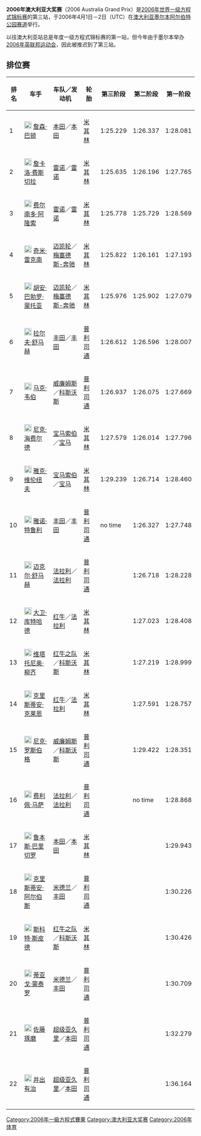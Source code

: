 {{noteTA|G1=F1}}

'''2006年澳大利亚大奖赛'''（2006 Australia Grand Prix）是[[2006年世界一级方程式锦标赛|2006年世界一级方程式锦标赛]]的第三站，于2006年4月1日－2日（UTC）在[[澳大利亚|澳大利亚]][[墨尔本|墨尔本]][[阿尔伯特公园赛道|阿尔伯特公园赛道]]举行。

以往澳大利亚站总是年度一级方程式锦标赛的第一站，但今年由于墨尔本举办[[2006年英联邦运动会|2006年英联邦运动会]]，因此被推迟到了第三站。

== 排位赛 ==
{| class="wikitable" style="font-size: 95%;" align=center
|-
! 排名
! 车手
! 车队／发动机
! 轮胎
! 第三阶段
! 第二阶段
! 第一阶段
|-
! 1
| [[File:Flag_of_the_United_Kingdom.svg|20px]] [[詹森·巴顿|詹森·巴顿]]
| [[本田车队|本田]]／[[本田|本田]]
| [[米其林|米其林]]
| 1:25.229
| 1:26.337
| 1:28.081
|-
! 2
| [[File:Flag_of_Italy.svg|20px]] [[詹卡洛·费斯切拉|詹卡洛·费斯切拉]]
| [[雷诺车队|雷诺]]／[[雷诺|雷诺]]
| [[米其林|米其林]]
| 1:25.635
| 1:26.196
| 1:27.765
|-
! 3
| [[File:Flag_of_Spain.svg|20px]] [[费尔南多·阿隆索|费尔南多·阿隆索]]
| [[雷诺车队|雷诺]]／[[雷诺|雷诺]]
| [[米其林|米其林]]
| 1:25.778
| 1:25.729
| 1:28.569
|-
! 4
| [[File:Flag_of_Finland.svg|20px]] [[奇米·雷克南|奇米·雷克南]]
| [[迈凯轮车队|迈凯轮]]／[[梅塞德斯-奔驰|梅塞德斯-奔驰]]
| [[米其林|米其林]]
| 1:25.822
| 1:26.161
| 1:27.193
|-
! 5
| [[File:Flag_of_Colombia.svg|20px]] [[胡安·巴勃罗·蒙托亚|胡安·巴勃罗·蒙托亚]]
| [[迈凯轮车队|迈凯轮]]／[[梅塞德斯-奔驰|梅塞德斯-奔驰]]
| [[米其林|米其林]]
| 1:25.976
| 1:25.902
| 1:27.079
|-
! 6
| [[File:Flag_of_Germany.svg|20px]] [[拉尔夫·舒马赫|拉尔夫·舒马赫]]
| [[丰田车队|丰田]]／[[丰田|丰田]]
| [[普利司通|普利司通]]
| 1:26.612
| 1:26.596
| 1:28.007
|-
! 7
| [[File:Flag_of_Australia.svg|20px]] [[马克·韦伯|马克·韦伯]]
| [[威廉姆斯车队|威廉姆斯]]／[[科斯沃斯|科斯沃斯]]
| [[普利司通|普利司通]]
| 1:26.937
| 1:26.075
| 1:27.669
|-
! 8
| [[File:Flag_of_Germany.svg|20px]] [[尼克·海费尔德|尼克·海费尔德]]
| [[宝马索伯车队|宝马索伯]]／[[宝马|宝马]]
| [[米其林|米其林]]
| 1:27.579
| 1:26.014
| 1:27.796
|-
! 9
| [[File:Flag_of_Canada.svg|20px]] [[雅克·维伦纽夫|雅克·维伦纽夫]]
| [[宝马索伯车队|宝马索伯]]／[[宝马|宝马]]
| [[米其林|米其林]]
| 1:29.239
| 1:26.714
| 1:28.460
|-
! 10
| [[File:Flag_of_Italy.svg|20px]] [[雅诺·特鲁利|雅诺·特鲁利]]
| [[丰田车队|丰田]]／[[丰田|丰田]]
| [[普利司通|普利司通]]
| no time
| 1:26.327
| 1:27.748
|-
! 11
| [[File:Flag_of_Germany.svg|20px]] [[迈克尔·舒马赫|迈克尔·舒马赫]]
| [[法拉利车队|法拉利]]／[[法拉利|法拉利]]
| [[普利司通|普利司通]]
|
| 1:26.718
| 1:28.228
|-
! 12
| [[File:Flag_of_the_United_Kingdom.svg|20px]] [[大卫·库特哈德|大卫·库特哈德]]
| [[红牛车队|红牛]]／[[法拉利|法拉利]]
| [[米其林|米其林]]
|
| 1:27.023
| 1:28.408
|-
! 13
| [[File:Flag_of_Italy.svg|20px]] [[维塔托尼奥·柳齐|维塔托尼奥·柳齐]]
| [[红牛二队|红牛之队]]／[[科斯沃斯|科斯沃斯]]
| [[米其林|米其林]]
|
| 1:27.219
| 1:28.999
|-
! 14
| [[File:Flag_of_Austria.svg|20px]] [[克里斯蒂安·克莱恩|克里斯蒂安·克莱恩]]
| [[红牛车队|红牛]]／[[法拉利|法拉利]]
| [[米其林|米其林]]
|
| 1:27.591
| 1:28.757
|-
! 15
| [[File:Flag_of_Germany.svg|20px]] [[尼克·罗斯伯格|尼克·罗斯伯格]]
| [[威廉姆斯车队|威廉姆斯]]／[[科斯沃斯|科斯沃斯]]
| [[普利司通|普利司通]]
|
| 1:29.422
| 1:28.351
|-
! 16
| [[File:Flag_of_Brazil.svg|20px]] [[费利佩·马萨|费利佩·马萨]]
| [[法拉利车队|法拉利]]／[[法拉利|法拉利]]
| [[普利司通|普利司通]]
|
| no time
| 1:28.868
|-
! 17
| [[File:Flag_of_Brazil.svg|20px]] [[鲁本斯·巴里切罗|鲁本斯·巴里切罗]]
| [[本田车队|本田]]／[[本田|本田]]
| [[米其林|米其林]]
|
|
| 1:29.943
|-
! 18
| [[File:Flag_of_the_Netherlands.svg|20px]] [[克里斯蒂安·阿尔伯斯|克里斯蒂安·阿尔伯斯]]
| [[米德兰车队|米德兰]]／[[丰田|丰田]]
| [[普利司通|普利司通]]
|
|
| 1:30.226
|-
! 19
| [[File:Flag_of_the_United_States.svg|20px]] [[斯科特·斯皮德|斯科特·斯皮德]]
| [[红牛二队|红牛之队]]／[[科斯沃斯|科斯沃斯]]
| [[米其林|米其林]]
|
|
| 1:30.426
|-
! 20
| [[File:Flag_of_Portugal.svg|20px]] [[蒂亚戈·蒙泰罗|蒂亚戈·蒙泰罗]]
| [[米德兰车队|米德兰]]／[[丰田|丰田]]
| [[普利司通|普利司通]]
|
|
| 1:30.709
|-
! 21
| [[File:Flag_of_Japan.svg|20px]] [[佐藤琢磨|佐藤琢磨]]
| [[超级亚久里车队|超级亚久里]]／[[本田|本田]]
| [[普利司通|普利司通]]
|
|
| 1:32.279
|-
! 22
| [[File:Flag_of_Japan.svg|20px]] [[井出有治|井出有治]]
| [[超级亚久里车队|超级亚久里]]／[[本田|本田]]
| [[普利司通|普利司通]]
|
|
| 1:36.164
|}


{{F1 race report |
 Previous_race_in_season = [[2006年马来西亚大奖赛|2006年马来西亚大奖赛]] |
 Year_of_race = 2006 |
 Next_race_in_season = [[2006年圣马力诺大奖赛|2006年圣马力诺大奖赛]] |
 Previous_year's_race = [[2005年澳大利亚大奖赛|2005年澳大利亚大奖赛]] |
 Name_of_race = [[马来西亚大奖赛|马来西亚大奖赛]] |
 Next_year's_race = [[2007年澳大利亚大奖赛|2007年澳大利亚大奖赛]] 
}}
{{F1GP 01-09}}

[[Category:2006年一級方程式賽果|Category:2006年一級方程式賽果]]
[[Category:澳大利亚大奖赛|Category:澳大利亚大奖赛]]
[[Category:2006年体育|Category:2006年体育]]